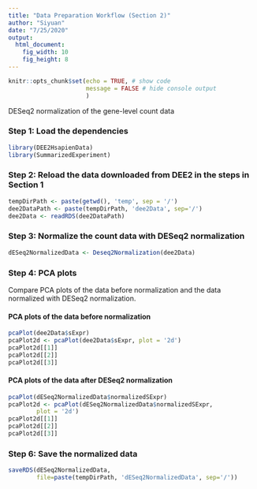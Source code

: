 ```yaml
---
title: "Data Preparation Workflow (Section 2)"
author: "Siyuan"
date: "7/25/2020"
output: 
  html_document:
    fig_width: 10
    fig_height: 8
---
```


```r
knitr::opts_chunk$set(echo = TRUE, # show code
                      message = FALSE # hide console output
                      )
```

DESeq2 normalization of the gene-level count data

### Step 1: Load the dependencies
```r
library(DEE2HsapienData)
library(SummarizedExperiment)
```

### Step 2: Reload the data downloaded from DEE2 in the steps in Section 1
```r
tempDirPath <- paste(getwd(), 'temp', sep = '/')
dee2DataPath <- paste(tempDirPath, 'dee2Data', sep='/')
dee2Data <- readRDS(dee2DataPath)
```

### Step 3: Normalize the count data with DESeq2 normalization
```r
dESeq2NormalizedData <- Deseq2Normalization(dee2Data)
```

### Step 4: PCA plots
Compare PCA plots of the data before normalization and the data normalized with DESeq2 normalization.

#### PCA plots of the data before normalization

```r

pcaPlot(dee2Data$sExpr)
pcaPlot2d <- pcaPlot(dee2Data$sExpr, plot = '2d')
pcaPlot2d[[1]]
pcaPlot2d[[2]]
pcaPlot2d[[3]]
```

#### PCA plots of the data after DESeq2 normalization

```r
pcaPlot(dESeq2NormalizedData$normalizedSExpr)
pcaPlot2d <- pcaPlot(dESeq2NormalizedData$normalizedSExpr, 
        plot = '2d')
pcaPlot2d[[1]]
pcaPlot2d[[2]]
pcaPlot2d[[3]]
```

### Step 6: Save the normalized data
```r
saveRDS(dESeq2NormalizedData, 
        file=paste(tempDirPath, 'dESeq2NormalizedData', sep='/'))
```